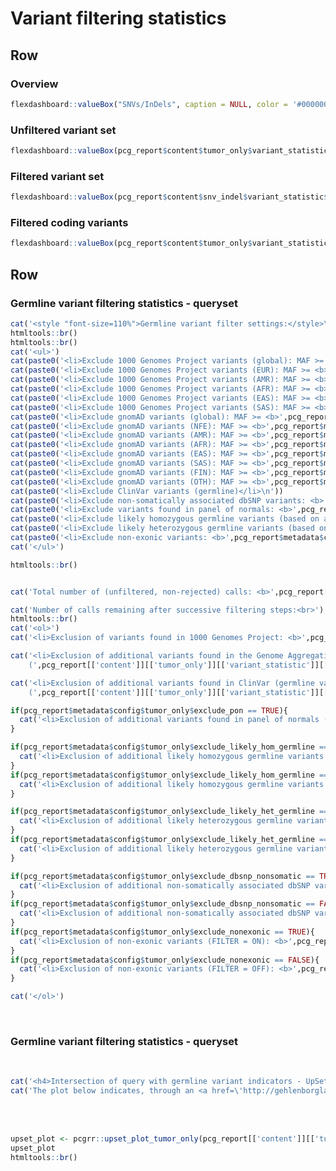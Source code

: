 Variant filtering statistics {data-navmenu="SNVs and InDels"}
==================================================================


Row
-------------------------------------

### Overview

```r
flexdashboard::valueBox("SNVs/InDels", caption = NULL, color = '#000000', icon = NULL)
```

### Unfiltered variant set

```r
flexdashboard::valueBox(pcg_report$content$tumor_only$variant_statistic$unfiltered_n, color = pcg_report$metadata$color_value_box, icon = "fa-dna")
```


### Filtered variant set

```r
flexdashboard::valueBox(pcg_report$content$snv_indel$variant_statistic$n, color = pcg_report$metadata$color_value_box, icon = "fa-dna")
```

### Filtered coding variants

```r
flexdashboard::valueBox(pcg_report$content$tumor_only$variant_statistic$nonexonic_n_remain, color = pcg_report$metadata$color_value_box, icon = "fa-dna")
```

Row
-------------------------------------

### Germline variant filtering statistics - queryset {data-height=500}


```r

cat('<style "font-size=110%">Germline variant filter settings:</style>\n')
htmltools::br()
htmltools::br()
cat('<ul>')
cat(paste0('<li>Exclude 1000 Genomes Project variants (global): MAF >= <b>',pcg_report$metadata$config$tumor_only$maf_onekg_global),'</li></b>\n')
cat(paste0('<li>Exclude 1000 Genomes Project variants (EUR): MAF >= <b>',pcg_report$metadata$config$tumor_only$maf_onekg_eur),'</li></b>\n')
cat(paste0('<li>Exclude 1000 Genomes Project variants (AMR): MAF >= <b>',pcg_report$metadata$config$tumor_only$maf_onekg_amr),'</li></b>\n')
cat(paste0('<li>Exclude 1000 Genomes Project variants (AFR): MAF >= <b>',pcg_report$metadata$config$tumor_only$maf_onekg_afr),'</li></b>\n')
cat(paste0('<li>Exclude 1000 Genomes Project variants (EAS): MAF >= <b>',pcg_report$metadata$config$tumor_only$maf_onekg_eas),'</li></b>\n')
cat(paste0('<li>Exclude 1000 Genomes Project variants (SAS): MAF >= <b>',pcg_report$metadata$config$tumor_only$maf_onekg_sas),'</li></b>\n')
cat(paste0('<li>Exclude gnomAD variants (global): MAF >= <b>',pcg_report$metadata$config$tumor_only$maf_gnomad_global),'</li></b>\n')
cat(paste0('<li>Exclude gnomAD variants (NFE): MAF >= <b>',pcg_report$metadata$config$tumor_only$maf_gnomad_nfe),'</li></b>\n')
cat(paste0('<li>Exclude gnomAD variants (AMR): MAF >= <b>',pcg_report$metadata$config$tumor_only$maf_gnomad_amr),'</li></b>\n')
cat(paste0('<li>Exclude gnomAD variants (AFR): MAF >= <b>',pcg_report$metadata$config$tumor_only$maf_gnomad_afr),'</li></b>\n')
cat(paste0('<li>Exclude gnomAD variants (EAS): MAF >= <b>',pcg_report$metadata$config$tumor_only$maf_gnomad_eas),'</li></b>\n')
cat(paste0('<li>Exclude gnomAD variants (SAS): MAF >= <b>',pcg_report$metadata$config$tumor_only$maf_gnomad_sas),'</li></b>\n')
cat(paste0('<li>Exclude gnomAD variants (FIN): MAF >= <b>',pcg_report$metadata$config$tumor_only$maf_gnomad_fin),'</li></b>\n')
cat(paste0('<li>Exclude gnomAD variants (OTH): MAF >= <b>',pcg_report$metadata$config$tumor_only$maf_gnomad_oth),'</li></b>\n')
cat(paste0('<li>Exclude ClinVar variants (germline)</li>\n'))
cat(paste0('<li>Exclude non-somatically associated dbSNP variants: <b>',pcg_report$metadata$config$tumor_only$exclude_dbsnp_nonsomatic),'</li></b>\n')
cat(paste0('<li>Exclude variants found in panel of normals: <b>',pcg_report$metadata$config$tumor_only$exclude_pon),'</li></b>\n')
cat(paste0('<li>Exclude likely homozygous germline variants (based on allelic fraction): <b>',pcg_report$metadata$config$tumor_only$exclude_likely_hom_germline),'</li></b>\n')
cat(paste0('<li>Exclude likely heterozygous germline variants (based on allelic fraction): <b>',pcg_report$metadata$config$tumor_only$exclude_likely_het_germline),'</li></b>\n')
cat(paste0('<li>Exclude non-exonic variants: <b>',pcg_report$metadata$config$tumor_only$exclude_nonexonic),'</li></b>\n')
cat('</ul>')

htmltools::br()


cat('Total number of (unfiltered, non-rejected) calls: <b>',pcg_report[['content']][['tumor_only']][['variant_statistic']][['unfiltered_n']],'</b><br>')

cat('Number of calls remaining after successive filtering steps:<br>')
htmltools::br()
cat('<ol>')
cat('<li>Exclusion of variants found in 1000 Genomes Project: <b>',pcg_report[['content']][['tumor_only']][['variant_statistic']][['onekg_n_remain']],'</b> (',pcg_report[['content']][['tumor_only']][['variant_statistic']][['onekg_frac_remain']],' % of unfiltered calls)</li>\n')

cat('<li>Exclusion of additional variants found in the Genome Aggregation Database (gnomAD): <b>',pcg_report[['content']][['tumor_only']][['variant_statistic']][['gnomad_n_remain']],'</b> 
    (',pcg_report[['content']][['tumor_only']][['variant_statistic']][['gnomad_frac_remain']],' % of unfiltered calls)</li>\n')

cat('<li>Exclusion of additional variants found in ClinVar (germline variant-of-origin)): <b>',pcg_report[['content']][['tumor_only']][['variant_statistic']][['clinvar_n_remain']],'</b> 
    (',pcg_report[['content']][['tumor_only']][['variant_statistic']][['clinvar_frac_remain']],' % of unfiltered calls)</li>\n')

if(pcg_report$metadata$config$tumor_only$exclude_pon == TRUE){
  cat('<li>Exclusion of additional variants found in panel of normals (PON): <b>',pcg_report[['content']][['tumor_only']][['variant_statistic']][['pon_n_remain']],'</b> (',pcg_report[['content']][['tumor_only']][['variant_statistic']][['pon_frac_remain']],' % of unfiltered calls)</li>\n')
}

if(pcg_report$metadata$config$tumor_only$exclude_likely_hom_germline == TRUE){
  cat('<li>Exclusion of additional likely homozygous germline variants - based on allelic fraction (FILTER = ON): <b>',pcg_report[['content']][['tumor_only']][['variant_statistic']][['hom_n_remain']],'</b> (',pcg_report[['content']][['tumor_only']][['variant_statistic']][['hom_frac_remain']],' % of unfiltered calls)</li>\n')
}
if(pcg_report$metadata$config$tumor_only$exclude_likely_hom_germline == FALSE){
  cat('<li>Exclusion of additional likely homozygous germline variants - based on allelic fraction  (FILTER = OFF): <b>',pcg_report[['content']][['tumor_only']][['variant_statistic']][['hom_n_remain']],'</b> (',pcg_report[['content']][['tumor_only']][['variant_statistic']][['hom_frac_remain']],' % of unfiltered calls)</li>\n')
}

if(pcg_report$metadata$config$tumor_only$exclude_likely_het_germline == TRUE){
  cat('<li>Exclusion of additional likely heterozygous germline variants - based on allelic fraction ++ (FILTER = ON): <b>',pcg_report[['content']][['tumor_only']][['variant_statistic']][['het_n_remain']],'</b> (',pcg_report[['content']][['tumor_only']][['variant_statistic']][['het_frac_remain']],' % of unfiltered calls)</li>\n')
}
if(pcg_report$metadata$config$tumor_only$exclude_likely_het_germline == FALSE){
  cat('<li>Exclusion of additional likely heterozygous germline variants - based on allelic fraction ++ (FILTER = OFF): <b>',pcg_report[['content']][['tumor_only']][['variant_statistic']][['het_n_remain']],'</b> (',pcg_report[['content']][['tumor_only']][['variant_statistic']][['het_frac_remain']],' % of unfiltered calls)</li>\n')
}

if(pcg_report$metadata$config$tumor_only$exclude_dbsnp_nonsomatic == TRUE){
  cat('<li>Exclusion of additional non-somatically associated dbSNP variants (FILTER = ON): <b>',pcg_report[['content']][['tumor_only']][['variant_statistic']][['dbsnp_n_remain']],'</b> (',pcg_report[['content']][['tumor_only']][['variant_statistic']][['dbsnp_frac_remain']],' % of unfiltered calls)</li>\n')
}
if(pcg_report$metadata$config$tumor_only$exclude_dbsnp_nonsomatic == FALSE){
  cat('<li>Exclusion of additional non-somatically associated dbSNP variants (FILTER = OFF): <b>',pcg_report[['content']][['tumor_only']][['variant_statistic']][['dbsnp_n_remain']],'</b> (',pcg_report[['content']][['tumor_only']][['variant_statistic']][['dbsnp_frac_remain']],' % of unfiltered calls)</li>\n')
}
if(pcg_report$metadata$config$tumor_only$exclude_nonexonic == TRUE){
  cat('<li>Exclusion of non-exonic variants (FILTER = ON): <b>',pcg_report[['content']][['tumor_only']][['variant_statistic']][['nonexonic_n_remain']], '</b> (',pcg_report[['content']][['tumor_only']][['variant_statistic']][['nonexonic_frac_remain']],' % of unfiltered calls)</li>\n')
}
if(pcg_report$metadata$config$tumor_only$exclude_nonexonic == FALSE){
  cat('<li>Exclusion of non-exonic variants (FILTER = OFF): <b>',pcg_report[['content']][['tumor_only']][['variant_statistic']][['nonexonic_n_remain']], '</b> (',pcg_report[['content']][['tumor_only']][['variant_statistic']][['nonexonic_frac_remain']],' % of unfiltered calls)</li>\n')
}

cat('</ol>')
```
<br>

### Germline variant filtering statistics - queryset  {data-padding=15}

<br>

```r
cat('<h4>Intersection of query with germline variant indicators - UpSet plot</h4>',sep="\n\n")
cat('The plot below indicates, through an <a href=\'http://gehlenborglab.org/research/projects/upsetr\' target=\'_blank\'>UpSet plot</a>, the prevalence of the most prominent intersections for different sources of germline indicators present in the <b>raw, unfiltered variant set</b> in the query sample:')
```


<br><br>
```r
upset_plot <- pcgrr::upset_plot_tumor_only(pcg_report[['content']][['tumor_only']][['upset_data']])
upset_plot
htmltools::br()
```

<br>
